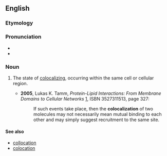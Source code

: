 ==English==
{{wikipedia}}

===Etymology===
{{suffix|colocalize|ation}}

===Pronunciation===

*{{IPA|kɔˌloʊkəlɪˈzeɪʃən}}
*{{rhymes|eɪʃən}}

===Noun===
{{en-noun}}

# {{cytology}} The state of [[colocalize|colocalizing]], occurring within the same cell or cellular region.
#* '''2005''', Lukas K. Tamm, ''Protein-Lipid Interactions: From Membrane Domains to Cellular Networks'' [http://books.google.com/books?id=og5QM8Jc-LUC], ISBN 3527311513, page 327:
#*:If such events take place, then the '''colocalization''' of two molecules may not necessarily mean mutual binding to each other and may simply suggest recruitment to the same site.

====See also====
*[[collocation]]
*[[colocation]]